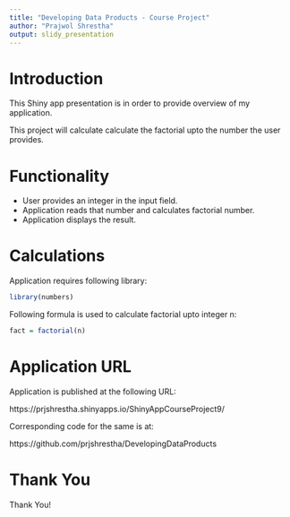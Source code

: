 ---
title: "Developing Data Products - Course Project"
author: "Prajwol Shrestha"
output: slidy_presentation
---
# Introduction
This Shiny app presentation is in order to provide overview of my application.

This project will calculate calculate the factorial upto the number the user provides.


# Functionality
- User provides an integer in the input field.
- Application reads that number and calculates factorial number.
- Application displays the result.


# Calculations
Application requires following library:
```{r, echo=TRUE, eval=FALSE}
library(numbers)
```

Following formula is used to calculate factorial upto integer n:
```{r, echo=TRUE, eval=FALSE}
fact = factorial(n)
```

# Application URL
Application is published at the following URL:

https://prjshrestha.shinyapps.io/ShinyAppCourseProject9/

Corresponding code for the same is at:

https://github.com/prjshrestha/DevelopingDataProducts

# Thank You
Thank You!

